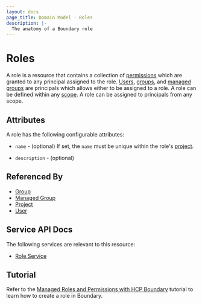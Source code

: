 ```yaml
---
layout: docs
page_title: Domain Model - Roles
description: |-
  The anatomy of a Boundary role
---
```


# Roles

A role is a resource
that contains a collection of [permissions][]
which are granted to any principal assigned to the role.
[Users][], [groups][], and [managed groups][] are principals
which allows either to be assigned to a role.
A role can be defined within any [scope][].
A role can be assigned to principals from any scope.

## Attributes

A role has the following configurable attributes:

- `name` - (optional)
  If set, the `name` must be unique within the role's [project][].

- `description` - (optional)

## Referenced By

- [Group][]
- [Managed Group][]
- [Project][]
- [User][]

[group]: /boundary/docs/concepts/domain-model/groups
[groups]: /boundary/docs/concepts/domain-model/groups
[managed group]: /boundary/docs/concepts/domain-model/managed-groups
[managed groups]: /boundary/docs/concepts/domain-model/managed-groups
[permissions]: /boundary/docs/concepts/security/permissions
[project]: /boundary/docs/concepts/domain-model/scopes#projects
[scope]: /boundary/docs/concepts/domain-model/scopes
[user]: /boundary/docs/concepts/domain-model/users
[users]: /boundary/docs/concepts/domain-model/users

## Service API Docs

The following services are relevant to this resource:

- [Role Service](/boundary/api-docs/role-service)

## Tutorial

Refer to the [Managed Roles and Permissions with HCP Boundary](/boundary/tutorials/hcp-administration/hcp-manage-roles) tutorial to learn how to create a role in Boundary.
